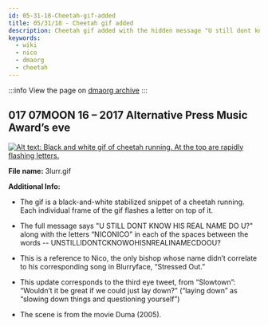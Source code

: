 ```yaml
---
id: 05-31-18-Cheetah-gif-added
title: 05/31/18 - Cheetah gif added
description: Cheetah gif added with the hidden message "U still dont know his real name you u?" and "Nico".
keywords:
  - wiki
  - nico
  - dmaorg
  - cheetah
---
```


:::info
View the page on [dmaorg archive](https://www.dmaorg.site/053118/found/15398642_14/clancy.html)
:::

## 017 07MOON 16 – 2017 Alternative Press Music Award’s eve

[![Alt text: Black and white gif of cheetah running. At the top are rapidly flashing letters.](./assets/3lurr.gif)](./assets/3lurr.gif)

**File name:** 3lurr.gif

**Additional Info:**

- The gif is a black-and-white stabilized snippet of a cheetah running. Each individual frame of the gif flashes a letter on top of it.

- The full message says "U STILL DONT KNOW HIS REAL NAME DO U?" along with the letters “NICONICO” in each of the spaces between the words -- UNSTILLIDONTCKNOWOHISNREALINAMECDOOU?

- This is a reference to Nico, the only bishop whose name didn’t correlate to his corresponding song in Blurryface, “Stressed Out.”

- This update corresponds to the third eye tweet, from “Slowtown”: “Wouldn’t it be great if we could just lay down?” (“laying down” as “slowing down things and questioning yourself”)

- The scene is from the movie Duma (2005).
